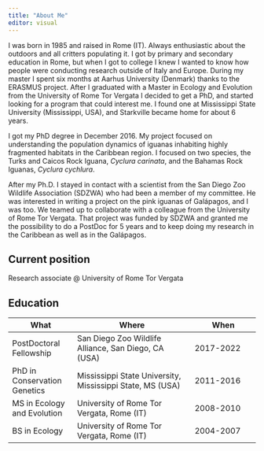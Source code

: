```yaml
---
title: "About Me"
editor: visual
---
```


I was born in 1985 and raised in Rome (IT). Always enthusiastic about the outdoors and all critters populating it. I got by primary and secondary education in Rome, but when I got to college I knew I wanted to know how people were conducting research outside of Italy and Europe. During my master I spent six months at Aarhus University (Denmark) thanks to the ERASMUS project. After I graduated with a Master in Ecology and Evolution from the University of Rome Tor Vergata I decided to get a PhD, and started looking for a program that could interest me. I found one at Mississippi State University (Mississippi, USA), and Starkville became home for about 6 years.

I got my PhD degree in December 2016. My project focused on understanding the population dynamics of iguanas inhabiting highly fragmented habitats in the Caribbean region. I focused on two species, the Turks and Caicos Rock Iguana, *Cyclura carinata*, and the Bahamas Rock Iguanas, *Cyclura cychlura*.

After my Ph.D. I stayed in contact with a scientist from the San Diego Zoo Wildlife Association (SDZWA) who had been a member of my committee. He was interested in writing a project on the pink iguanas of Galápagos, and I was too. We teamed up to collaborate with a colleague from the University of Rome Tor Vergata. That project was funded by SDZWA and granted me the possibility to do a PostDoc for 5 years and to keep doing my research in the Caribbean as well as in the Galápagos.

## Current position

Research associate \@ University of Rome Tor Vergata

## Education

| What                         | Where                                                     | When      |
|-------------------|----------------------------------|-------------------|
| PostDoctoral Fellowship      | San Diego Zoo Wildlife Alliance, San Diego, CA (USA)      | 2017-2022 |
| PhD in Conservation Genetics | Mississippi State University, Mississippi State, MS (USA) | 2011-2016 |
| MS in Ecology and Evolution  | University of Rome Tor Vergata, Rome (IT)                 | 2008-2010 |
| BS in Ecology                | University of Rome Tor Vergata, Rome (IT)                 | 2004-2007 |
